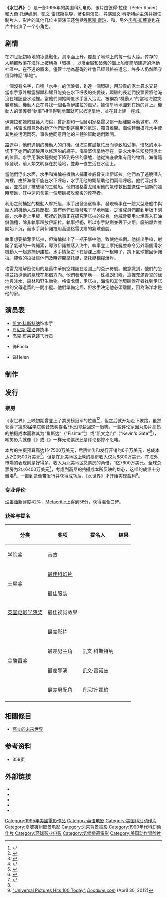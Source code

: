 {{noteTA
|T=水世界}}
{{Rough translation}}
{{noteTA
|G1=Show}}
{{Infobox film
| name = 水世界
| original_name = ''Waterworld''
| image = Waterworld.jpg
| image_size = 
| alt = 
| caption = 電影海報
| director = [[凱文·雷諾斯_(導演)|凱文·雷諾斯]]
| producer = [[凯文·科斯特纳|凯文·科斯特纳]]<br />{{link-en|约翰·戴维斯 (制片人)|John Davis (producer)|约翰·戴维斯}}<br />{{link-en|查尔斯·戈顿|Charles Gordon (producer)}}<br />{{link-en|劳伦斯·戈顿|Lawrence Gordon (producer)}}
| writer = 彼得·拉德（Peter Rader）<br />[[大衛·托伊|大衛·托伊]]
| starring = 凯文·科斯特纳<br />[[丹尼斯·霍珀|丹尼斯·霍珀]]<br />{{link-en|珍妮·特里普里霍恩|Jeanne Tripplehorn}}<br />{{link-en|蒂娜·米乔里诺|Tina Majorino}}
| music = [[詹姆斯·纽顿·霍华德|詹姆斯·纽顿·霍华德]]
| cinematography = {{link-en|迪恩·西姆勒|Dean Semler}}
| editing = {{link-en|彼得·波尔 (电影剪辑师)|Peter Boyle (film editor)|彼得·波尔}}
| studio = Gordon Company<br />[[Davis_Entertainment|Davis Entertainment]]<br />Licht/Mueller Film Corporation
| distributor = [[环球电影|环球电影]]
| released = {{Film date|1995|07|28|美国|1996|||中国大陆}}
| runtime = 135分钟<ref>{{cite web|title=''WATERWORLD'' (12)|url=http://www.bbfc.co.uk/AFF065726/|work=British Board of Film Classification|date=1995-07-26|accessdate=2013-04-06|archive-date=2012-10-16|archive-url=https://web.archive.org/web/20121016214437/http://www.bbfc.co.uk/AFF065726/|dead-url=no}}</ref>
176分钟（电视加长版）
| country = {{美國電影產地}}
| language = 英语
| budget = 1亿7500万美元<ref name="NY Times"/>
| gross = 2亿6421万8220美元<ref name="mojo"/>
| cn_name = 未来水世界<ref>{{Cite web |url = http://cul.sohu.com/20151028/n424423487.shtml |title = 搜狐文化独家梳理中国电影译制片66年 |author = 余泳 |date = 2015-10-28 |publisher = 搜狐 |language = zh-cn |accessdate = 2018-05-06 |archive-date = 2018-05-06 |archive-url = https://web.archive.org/web/20180506174016/http://cul.sohu.com/20151028/n424423487.shtml |dead-url = no }}</ref>
| hk_name = 未来水世界
| tw_name = 水世界<ref>{{Cite web |url = http://app2.atmovies.com.tw/film/fWatm0873009/ |title = 水世界 Waterworld |author =  |date =  |publisher = 開眼電影網 |language = zh-tw |accessdate = 2018-06-04 |archive-date = 2021-05-01 |archive-url = https://web.archive.org/web/20210501052551/http://app2.atmovies.com.tw/film/fWatm0873009/ |dead-url = no }}</ref>
}}
'''《水世界》'''（{{lang-en|''Waterworld''}}）是一部1995年的美国科幻电影，该片由彼得·拉德（Peter Rader）和[[大衛·托伊|大衛·托伊]]编剧，[[凱文·雷諾斯_(導演)|凱文·雷諾斯]]执导，著名[[男演员|男演员]]、[[导演|导演]][[凯文·科斯特纳|凯文·科斯特纳]]主演并担任制片人，影片的其他几位主要演员还包括[[丹尼斯·霍珀|丹尼斯·霍珀]]、{{link-en|珍妮·特里普里霍恩|Jeanne Tripplehorn}}和{{link-en|蒂娜·米乔里诺|Tina Majorino}}，另外[[杰克·布莱克|杰克·布莱克]]也在片中出演了一个小角色。

==剧情==
在21世紀初極地的冰蓋融化，海平面上升，覆蓋了地球上的每一個大陸。倖存的人類都散落在海洋上被稱為「環礁」，以廢金屬和破舊的海上船隻簡陋建造的浮動社區中。在不遠的將來，儘管土地為基礎的社會已經最終被遺忘，許多人仍然固守信仰神話“旱地”。

一個沒有名字，自稱「水手」的流浪者，到達一個環礁，用珍貴的泥土尋求交易。當水手意外顯露腳蹼和鰓且能夠在水下呼吸的突變後，環礁的長老們投票要將他淹沒在堆肥鹽水池裡。當他們開始降低水手進入污泥，被稱為“機動人”的當地海盜突襲環礁。機動人正在尋找一個名為伊諾拉的孤兒，據信旱地地圖刺在她的背上。機動人的領導者“執事”相信得到地圖就可以抵達旱地，並在其上建一座城。

伊諾拉和她的監護人海倫，曾計劃和一個發明家格雷戈爾一起離開浮動城市。然而，格雷戈爾意外啟動了他們計劃逃脫用的氣球，獨自離開。海倫轉而搶救水手使其免被污泥悶死，事後他同意用他的三體船幫助她們離開。

路途中，他們遇到的機動人的飛機，但海倫嘗試幫忙反而導致船受損，憤怒的水手切下了她們的頭髮用以修理船的繩子。海倫堅信旱地存在，要求水手告知發現泥土的位置。水手用潛水鐘與她下降到丹佛的廢墟，他從海底收集有用的物質。海倫隨即發現，前人類文明存在於陸地，並非一直生活在水面上。

當他們浮出水面，水手和海倫被機動人捕獲並威脅交出伊諾拉。他們為了逃脫潛入海裡，由於海倫不能在水下呼吸，水手用他的鰓幫助他們兩個呼吸。他們浮出水面，並找到了被破壞的三體船。他們被格雷戈爾用他的氣球救出並送往一個新的臨時環礁，其中還包含第一個環礁被攻擊後的倖存者。

利用之前捕捉的機動人摩托艇，水手出發追逐執事，發現執事在一艘大型廢船中與龐大的機動人成員慶祝，宣布他們已經發現了旱地地圖。之後成員們都到甲板下划船，水手走上甲板，那裡的執事正在研究伊諾拉的紋身。他威脅要用火炬丟入石油儲備槽，除非執事釋放伊諾拉。執事拒絕，所以水手點燃並丟下火炬。廢船爆炸並開始下沉，而水手與伊諾拉用高達格雷戈爾的氣球逃脫。

執事想要搶奪伊諾拉，但海倫拋出了一瓶子擊中他，致使他摔倒。他拔出手槍，射斷了氣球的一條繩索，導致伊諾拉落入海中。執事登上摩托艇並命令另外兩個滑水機動人一起追捕伊諾拉。水手情急之下在腳踝上綁了一根繩子，跳下氣球搶回伊諾拉。繩索的拉扯讓他們及時避開摩托艇，摩托艇相撞爆炸。

格雷戈爾解密使用的是舊中華航空雜誌在地圖上的亞洲符號。他意識到，他們的坐標並指導他的氣球在那個方向。他們發現旱地——[[珠穆朗玛峰|珠穆朗玛峰]]，這裡充滿青翠的綠地與淡水，森林和野生動物。格雷戈爾，伊諾拉，海倫和其他環礁倖存者找到伊諾拉的父母遺留的一間小屋。他們準備定居，但水手決定他必須離開，因為海洋才是他的家。

==演员表==
* [[凯文·科斯特纳|凯文·科斯特纳]]饰水手
* [[丹尼斯·霍珀|丹尼斯·霍珀]]饰执事
* [[杰克·布莱克|杰克·布莱克]]饰飞行员
* {{link-en|蒂娜·米乔里诺|Tina Majorino}}饰Enola
* {{link-en|珍妮·特里普里霍恩|Jeanne Tripplehorn}}饰Helen

==制作==

==发行==
===票房===
《水世界》上映初期曾登上了票房榜冠军的位置<ref>{{cite news|title= Waterworld Sails to No. 1 : Movies: The $175-million production takes in $21.6 million in its first weekend. But unless it enlarges its appeal, it will probably gross about half its cost.|publisher= 《[[洛杉矶时报|洛杉矶时报]]》|date= 1995-07-31|url= http://articles.latimes.com/1995-07-31/entertainment/ca-29840_1|first= Richard|last= Natale|accessdate= 2013-04-06|archive-date= 2012-07-07|archive-url= https://archive.is/20120707002418/http://articles.latimes.com/1995-07-31/entertainment/ca-29840_1|dead-url= no}}</ref><ref>{{cite news|title=Strong Opening Weekend for 'Waterworld': Fans: Why do people endure epic waits in line to see big movies? It's, like, a party.|publisher=《洛杉矶时报》|date=1995-07-31|url=http://articles.latimes.com/1995-07-31/entertainment/ca-29843_1_opening-nights|first=Alan|last=Eyerly|accessdate=2013-04-06|archive-date=2012-11-04|archive-url=https://web.archive.org/web/20121104135328/http://articles.latimes.com/1995-07-31/entertainment/ca-29843_1_opening-nights|dead-url=no}}</ref>，但之后就开始走下坡路，虽然获得了[[第68届学院奖|第68届学院奖]]音效奖提名<ref name="Oscars1996">{{Cite web |url=http://www.oscars.org/awards/academyawards/legacy/ceremony/68th-winners.html |title=The 68th Academy Awards (1996) Nominees and Winners |work=oscars.org |accessdate=2013-04-06 |archive-date=2012-09-23 |archive-url=https://www.webcitation.org/6AscWv4DN?url=http://www.oscars.org/awards/academyawards/legacy/ceremony/68th-winners.html |dead-url=no }}</ref>也没能挽回这一趋势。一些评论家因为影片高昂的拍摄成本而称其为“鱼斯达”（"Fishtar"<ref>{{cite news | url=http://www.washingtonpost.com/wp-srv/style/longterm/movies/videos/waterworldpg13kempley_c02563.htm | work=《华盛顿邮报》 | title=Waterworld (PG-13) | date=1995-07-28 | accessdate=2013-04-06 | archive-date=2012-11-10 | archive-url=https://web.archive.org/web/20121110132245/http://www.washingtonpost.com/wp-srv/style/longterm/movies/videos/waterworldpg13kempley_c02563.htm | dead-url=no }}</ref>）或“凯文之门”（"Kevin's Gate"<ref>{{cite web |url=http://www.film.com/movies/waterworld/story/married-movies-waterworld-two-disc/24155094 |title=存档副本 |accessdate=2013-07-16  |deadurl=yes |archiveurl=https://web.archive.org/web/20110310081346/http://www.film.com/movies/waterworld/story/married-movies-waterworld-two-disc/24155094 |archivedate=2011-03-10 }}</ref>），嘲笑影片就像《{{link-en|伊斯达|Ishtar (film)}}》或《{{link-en|天堂之门 (电影)|Heaven's Gate (film)|天堂之门}}》一样无论票房还是评论都惨不忍睹。

本片的拍摄预算高达1亿7500万美元，后期宣传和发行开销约6千万美元，总成本达2亿3500万美元<ref name="NY Times">{{cite news | url=http://www.nytimes.com/1995/07/31/business/waterworld-disappointment-as-box-office-receipts-lag.html?pagewanted=all&src=pm | work=《[[纽约时报|纽约时报]]》 | title='Waterworld' Disappointment As Box Office Receipts Lag | date=1995-07-31 | first=Bernard | last=Weinraub | accessdate=2013-04-06 | archive-date=2010-08-24 | archive-url=https://web.archive.org/web/20100824173814/http://www.nytimes.com/1995/07/31/business/waterworld-disappointment-as-box-office-receipts-lag.html?pagewanted=all | dead-url=no }}</ref>，但是在北美地区上映的票房收入仅为8800万美元。在海外市場的表现則是好得多，收入为北美地区总票房的两倍，1亿7600万美元。全球总票房为2亿6400万美元<ref name="mojo">{{cite web |url=http://www.boxofficemojo.com/movies/?id=waterworld.htm |title=Waterworld (1995) |publisher=Box Office Mojo |date=1995-09-26 |accessdate=2013-04-06 |archive-date=2018-09-30 |archive-url=https://web.archive.org/web/20180930023911/https://www.boxofficemojo.com/movies/?id=waterworld.htm |dead-url=no }}</ref>，考虑到高昂的拍攝成本所反映的雄心，这样的成绩十分難堪<ref name="NY Times"/>。一直到录像带发行并获得成功后，《水世界》才开始实现盈利<ref>[http://www.deadline.com/2012/04/universal-pictures-hits-100-today/ "Universal Pictures Hits 100 Today".] {{Wayback|url=http://www.deadline.com/2012/04/universal-pictures-hits-100-today/ |date=20120701121742 }} ''[[Deadline.com|Deadline.com]]'' (April 30, 2012)</ref>。

===专业评论===
[[烂番茄|烂番茄]]新鲜度42%，[[Metacritic|Metacritic]]上得到56分，获得混合口碑。

===获奖与提名===
{| class="wikitable"
|-  style="background:#b0c4de; text-align:center;"
! 分类
! 奖项
! 提名人
! 结果
|-
|rowspan=1|[[学院奖|学院奖]]
|音效
|
|{{Nom}}
|-
|rowspan=2|[[土星奖|土星奖]]
|[[土星獎最佳科幻電影得獎列表|最佳科幻片]]
|
|{{Nom}}
|-
|最佳服装
|
|{{Nom}}
|-
|rowspan=1|[[英国电影学院奖|英国电影学院奖]]
|最佳视觉效果
|
|{{Nom}}
|-
|rowspan=4|[[金酸莓奖|金酸莓奖]]
|最差影片
|
|{{Nom}}
|-
|最差男主角
|凯文·科斯特纳
|{{Nom}}
|-
|最差导演
|凯文·雷诺兹
|{{Nom}}
|-
|最差男配角
|丹尼斯·霍珀
|{{Won}}
|-
|}

==相關條目==
* [[高立的未來世界|高立的未來世界]]

==参考资料==
{{reflist|2}}
* {{cite book|author=Parish, James Robert|title=Fiasco - A History of Hollywood’s Iconic Flops|location=Hoboken, New Jersey|publisher=John Wiley & Sons|year=2006|isbn=978-0-471-69159-4}} 359页

==外部链接==
* {{IMDb title|0114898|Waterworld}}
* {{allmovie title|134902|Waterworld}}
* {{mojo title|waterworld|Waterworld}}
* {{rotten-tomatoes|waterworld|Waterworld}}
* {{metacritic film|waterworld|Waterworld}}

{{大衛·托伊}}
{{DEFAULTSORT:Waterworld}}
[[Category:1995年美國電影作品|Category:1995年美國電影作品]]
[[Category:英语电影|Category:英语电影]]
[[Category:美国科幻动作片|Category:美国科幻动作片]]
[[Category:夏威夷州取景电影|Category:夏威夷州取景电影]]
[[Category:未來背景電影|Category:未來背景電影]]
[[Category:1990年代科幻动作片|Category:1990年代科幻动作片]]
[[Category:环球影业电影|Category:环球影业电影]]
[[Category:氣候變遷電影|Category:氣候變遷電影]]
[[Category:美国动作冒险片|Category:美国动作冒险片]]